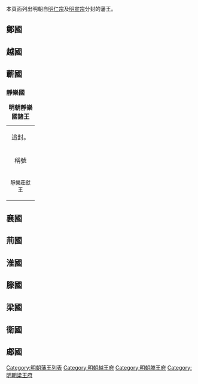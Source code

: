 本頁面列出明朝自[[明仁宗|明仁宗]]及[[明宣宗|明宣宗]]分封的藩王。
==鄭國==
{{main|明朝藩王列表 (鄭王系)}}
==越國==
{{明朝諸王列表/越國}}
==蘄國==
{{明朝諸王列表/蘄國}}
===靜樂國===
{| class="wikitable" width=98%
|+'''明朝靜樂國諸王'''
|-
| colspan=5 align="center"|追封。
|-
!稱號||style="white-space:nowrap;"|國君姓名||關係||在位年數||註記
|-
|width="60" align ="center"|<small>靜樂莊獻王||width="70" align ="center"|<small>[[朱瞻垠|朱瞻垠]]||width="135"|<small>朱高熾、庶四子||width="115" align ="center"|<small>追封||<small>[[永乐_(明朝)|永樂]]十九年薨。追封。
|}

==襄國==
{{main|明朝藩王列表 (襄王系)}}
==荊國==
{{main|明朝藩王列表 (荊王系)}}
==淮國==
{{main|明朝藩王列表 (淮王系)}}
==滕國==
{{明朝諸王列表/滕國}}
==梁國==
{{明朝諸王列表/梁國}}
==衛國==
{{明朝諸王列表/衛國}}
==郕國==
{{明朝諸王列表/郕國}}

{{明朝藩王列表}}

[[Category:明朝藩王列表|Category:明朝藩王列表]]
[[Category:明朝越王府|Category:明朝越王府]]
[[Category:明朝滕王府|Category:明朝滕王府]]
[[Category:明朝梁王府|Category:明朝梁王府]]